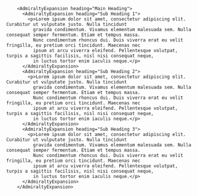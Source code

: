 ```tsx
    <AdmiraltyExpansion heading="Main Heading">
      <AdmiraltyExpansion heading="Sub Heading 1">
        <p>Lorem ipsum dolor sit amet, consectetur adipiscing elit. Curabitur ut vulputate justo. Nulla tincidunt
          gravida condimentum. Vivamus elementum malesuada sem. Nulla consequat semper fermentum. Etiam et tempus massa.
          Nunc condimentum rhoncus dui. Duis viverra erat eu velit fringilla, eu pretium orci tincidunt. Maecenas nec
          ipsum at arcu viverra eleifend. Pellentesque volutpat, turpis a sagittis facilisis, nisl nisi consequat neque,
          in luctus tortor enim iaculis neque.</p>
      </AdmiraltyExpansion>
      <AdmiraltyExpansion heading="Sub Heading 2">
        <p>Lorem ipsum dolor sit amet, consectetur adipiscing elit. Curabitur ut vulputate justo. Nulla tincidunt
          gravida condimentum. Vivamus elementum malesuada sem. Nulla consequat semper fermentum. Etiam et tempus massa.
          Nunc condimentum rhoncus dui. Duis viverra erat eu velit fringilla, eu pretium orci tincidunt. Maecenas nec
          ipsum at arcu viverra eleifend. Pellentesque volutpat, turpis a sagittis facilisis, nisl nisi consequat neque,
          in luctus tortor enim iaculis neque.</p>
      </AdmiraltyExpansion>
      <AdmiraltyExpansion heading="Sub Heading 3">
        <p>Lorem ipsum dolor sit amet, consectetur adipiscing elit. Curabitur ut vulputate justo. Nulla tincidunt
          gravida condimentum. Vivamus elementum malesuada sem. Nulla consequat semper fermentum. Etiam et tempus massa.
          Nunc condimentum rhoncus dui. Duis viverra erat eu velit fringilla, eu pretium orci tincidunt. Maecenas nec
          ipsum at arcu viverra eleifend. Pellentesque volutpat, turpis a sagittis facilisis, nisl nisi consequat neque,
          in luctus tortor enim iaculis neque.</p>
      </AdmiraltyExpansion>
    </AdmiraltyExpansion>
```
